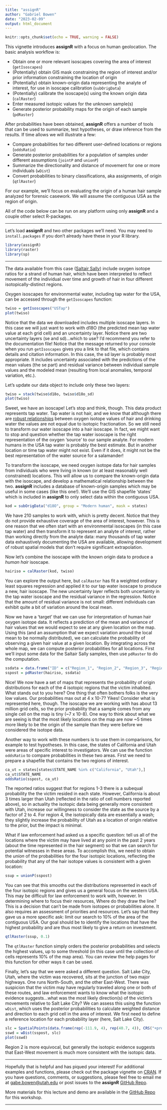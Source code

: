 ```yaml
---
title: "assignR"
author: "Gabriel Bowen"
date: "2023-02-09"
output: html_document
---
```


```r
knitr::opts_chunk$set(echo = TRUE, warning = FALSE)
```

This vignette introduces **assignR** with a focus on human geolocation. The basic analysis workflow is: 

* Obtain one or more relevant isoscapes covering the area of interest (`getIsoscapes`)
* (Potentially) obtain GIS mask constraining the region of interest and/or prior information constraining the location of origin
* (Potentially) obtain known-origin data representing the analyte of interest, for use in isoscape calibration (`subOrigData`)
* (Potentially) calibrate the isoscape(s) using the known origin data (`calRaster`)
* Enter measured isotopic values for the unknown sample(s)
* Generate posterior probability maps for the origin of each sample (`pdRaster`)

After probabilities have been obtained, **assignR** offers a number of tools that can be used to summarize, test hypotheses, or draw inference from the results. If time allows we will illustrate a few:

* Compare probabilities for two different user-defined locations or regions (`oddsRatio`)
* Generate posterior probabilities for a population of samples under different assumptions (`jointP` and `unionP`)
* Summarize the directionality and distance of movement for one or more individuals (`wDist`)
* Convert probabilities to binary classifications, aka assignments, of origin (`qtlRaster`)

For our example, we'll focus on evaluating the origin of a human hair sample analyzed for forensic casework. We will assume the contiguous USA as the region of origin. 

All of the code below can be run on any platform using only **assignR** and a couple other select R-packages.

*****
Let's load **assignR** and two other packages we'll need. You may need to `install.packages` if you don't already have these in your R library.

```r
library(assignR)
library(raster)
library(sp)
```

*****
The data available from this case ([Saltair Sally](https://doi.org/10.1007/s00442-014-2945-3)) include oxygen isotope ratios for a strand of human hair, which have been interpreted to reflect movement of the individual over time and growth of hair in four different isotopically-distinct regions.

Oxygen isoscapes for environmental water, including tap water for the USA, can be accessed through the `getIsoscapes` function:

```r
twiso = getIsoscapes("USTap")
plot(twiso)
```

Notice that the data we downloaded includes multiple isoscape layers. In this case we will just want to work with d18O (the predicted mean tap water value at each grid cell) and an uncertainty layer. Notice there are two uncertainty layers (se and sd)...which to use? I'd recommend you refer to the documentation file! Notice that the message returned to your console when you run `getIsoscapes` gives you a link to that file, which contains details and citation information. In this case, the sd layer is probably most appropriate. It includes uncertainty associated with the predictions of the mean values (the se part) and residual variance between individual sample values and the modeled mean (resulting from local anomalies, temporal variation, etc.).

Let's update our data object to include only these two layers:

```r
twiso = stack(twiso$d18o, twiso$d18o_sd)
plot(twiso)
```

Sweet, we have an isoscape! Let's stop and think, though. This data product represents tap water. Tap water is not hair, and we know that although there are [robust relationships](https://doi.org/10.1073/pnas.0712228105) between oxygen isotope values of hair and drinking water the values are not equal due to isotopic fractionation. So we still need to transform our water isoscape into a hair isoscape. In fact, we might want to stop and question whether the tap water isoscape is the right representation of the oxygen 'source' to our sample analyte. For modern humans in the USA tap water is probably the best estimate. But in another location or time tap water might not exist. Even if it does, it might not be the best representation of the water source for a salamander!

To transform the isoscape, we need oxygen isotope data for hair samples from individuals who were living in known (or at least reasonably well constrained) locations. This will allow us to compare the known-origin data with the isoscape, and develop a mathematical relationship between the two. **assignR** includes a database of known-origin samples which may be useful in some cases (like this one!). We'll use the GIS shapefile 'states' which is included in **assignR** to only select data within the contiguous USA.

```r
kod = subOrigData("d18O", group = "Modern human", mask = states)

```

We have 210 samples to work with, which is pretty decent. Notice that they do not provide exhaustive coverage of the area of interest, however. This is one reason that we often start with an environmental isoscapes (in this case tap water) and then transform it to represent an analyte of interest, rather than working directly from the analyte data: many thousands of tap water data exhaustively documenting the USA are available, allowing development of robust spatial models that don't require significant extrapolation.

Now let's combine the isoscape with the known origin data to produce a *human hair* isoscape.

```r
hairiso = calRaster(kod, twiso)
```

You can explore the output here, but `calRaster` has fit a weighted ordinary least squares regression and applied it to our tap water isoscape to produce a new, hair isoscape. The new uncertainty layer reflects both uncertainty in the tap water isoscape and the residual variance in the regression. Notice that the amount of residual variance is not small: different individuals can exhibit quite a bit of variation around the local mean.

Now we have a 'target' that we can use for interpretation of human hair oxygen isotope data. It reflects a prediction of the mean and variance of hair values that we would expect to see at any given location on the map. Using this (and an assumption that we expect variation around the local mean to be normally distributed), we can calculate the probability of observing a given hair value at a given location. By integrating across the whole map, we can compute posterior probabilities for all locations. First we'll input some data for the Saltair Sally samples, then use `pdRaster` to do the computation.

```r
ssdata = data.frame("ID" = c("Region_1", "Region_2", "Region_3", "Region_4"), "d18O" = c(9.9, 8.4, 9.2, 11))
sspost = pdRaster(hairiso, ssdata)
```

Nice! We now have a set of maps that represents the probability of origin distributions for each of the 4 isotopic regions that the victim inhabited. What stands out to you here? One thing that often bothers folks is the very low values. Our probabilities max out at 4 x 10-7? Yikes! Consider what is represented here, though. The isoscape we are working with has about 13 million grid cells, so the prior probability that a sample comes from any single cell on the map is tiny (~7 x 10-8). One way to think about what we are seeing is that the most likely locations on the map are now ~5 times more likely to be the origin of the sample than they were before we considered the isotope data.

Another way to work with these numbers is to use them in comparisons, for example to test hypotheses. In this case, the states of California and Utah were areas of specific interest to investigators. We can use the function `oddsRatio` to compare probabilities in these two areas. First we need to prepare a shapefile that contains the two regions of interest.

```r
ca_ut = states[states$STATE_NAME %in% c("California", "Utah"),]
ca_ut$STATE_NAME
oddsRatio(sspost, ca_ut)
```

The reported ratios suggest that for regions 1-3 there is a subequal probability the the victim resided in each state. However, California is about 3 times larger than Utah (reflected in the ratio of cell numbers reported above), so in actuality the isotopic data being generally more consistent with Utah, increase our willingness to consider the state as the source by a factor of 2 to 4. For region 4, the isotopically data are essentially a wash; they slightly increase the probability of Utah as a location of origin relative to the prior, but the impact is minimal.

What if law enforcement had asked us a specific question: tell us all of the locations where the victim may have lived at any point in the past 2 years (about the time represented in the hair segment) so that we can search for potential witnesses in these areas. To accomplish this, we need to obtain the *union* of the probabilities for the four isotopic locations, reflecting the probability that any of the hair isotope values is consistent with a given location:

```r
ssup = unionP(sspost)
```

You can see that this smooths out the distributions represented in each of the four isotopic regions and gives us a general focus on the western USA. This may be difficult for law enforcement to work with, however. In determining where to focus their resources, Where do they draw the line? This is a decision that can't be made from isotopes or probabilities alone. It also requires an assessment of priorities and resources. Let's say that they gave us a more specific ask: limit our search to 10% of the area of the contiguous USA. Our goal should be to identify the locations that have the highest probability and are thus most likely to give a return on investment. 

```r
qtlRaster(ssup, 0.1)
```

The `qtlRaster` function simply orders the posterior probabilities and selects the highest values, up to some threshold (in this case until the collection of cells represents 10% of the map area). You can review the help pages for this function for other ways it can be used. 

Finally, let's say that we were asked a different question. Salt Lake City, Utah, where the victim was recovered, sits at the junction of two major highways. One runs North-South, and the other East-West. There was suspicion that the victim may have regularly traveled along one or both of these routes, and law enforcement wants to know what the isotopic evidence suggests...what was the most likely direction(s) of the victim's movements relative to Salt Lake City? We can assess this using the function `wDist`, which uses the posterior probabilities to calculate weighted distance and direction to each grid cell in the area of interest. We first need to define a reference location for each probability layer (here, Salt Lake City).

```r
slc = SpatialPoints(data.frame(rep(-111.9, 4), rep(40.7, 4)), CRS("+proj=longlat +ellps=WGS84 +datum=WGS84 +no_defs"))
sswd = wDist(sspost, slc)
plot(sswd)
```

Region 2 is more equivocal, but generally the isotopic evidence suggests that East-West movement is much more consistent with the isotopic data.

*****

Hopefully that is helpful and has piqued your interest! For additional examples and functions, please check out the package vignette on [CRAN](https://cran.r-project.org/web/packages/assignR/vignettes/assignR.html). If you have questions, comments, or suggestions, please feel free to email me at <gabe.bowen@utah.edu> or post issues to the **assignR** [GitHub Repo](https://github.com/SPATIAL-Lab).

More materials for this lecture and demo are available in the [GitHub Repo](https://github.com/SPATIAL-Lab/AnthroStats) for this workshop.

*****